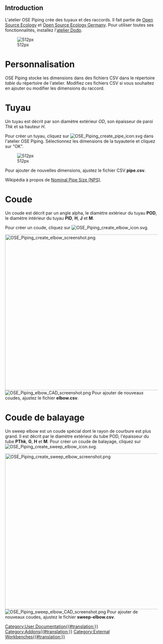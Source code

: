 <languages/>

== Introduction ==
{{TOCright}}

L'atelier OSE Piping crée des tuyaux et des raccords. Il fait partie de [https://www.opensourceecology.org/ Open Source Ecology] et [https://www.ose-germany.de/ Open Source Ecology Germany]. Pour utiliser toutes ses fonctionnalités, installez l'[[Flamingo_Workbench/fr|atelier Dodo]].

[[File:OSE Piping workbench screenshot.png| 512px]]
= Personnalisation =

OSE Piping stocke les dimensions dans des fichiers CSV dans le répertoire ''table'' du répertoire de l'atelier. Modifiez ces fichiers CSV si vous souhaitez en ajouter ou modifier les dimensions du raccord.

=Tuyau=

Un tuyau est décrit par son diamètre extérieur ''OD'', son épaisseur de paroi ''Thk'' et sa hauteur ''H''.

Pour créer un tuyau, cliquez sur [[File:OSE Piping create pipe icon.svg]] dans l'atelier OSE Piping. Sélectionnez les dimensions de la tuyauterie et cliquez sur "OK". 

[[File:OSE Pining create pipe screenshot.png| 512px]]

Pour ajouter de nouvelles dimensions, ajustez le fichier CSV '''pipe.csv'''.

Wikipédia à propos de [https://en.wikipedia.org/wiki/Nominal_Pipe_Size Nominal Pipe Size (NPS)].

=Coude=

Un coude est décrit par un angle alpha, le diamètre extérieur du tuyau '''POD''', le diamètre intérieur du tuyau '''PID''', '''H''', '''J''' et '''M'''.

Pour créer un coude, cliquez sur [[File:OSE Piping create elbow icon.svg]].

[[File:OSE Piping create elbow screenshot.png|512px]]
[[File:OSE Piping elbow CAD screenshot.png|left|thumb]]
{{clear}}
Pour ajouter de nouveaux coudes, ajustez le fichier '''elbow.csv'''.

=Coude de balayage=

Un sweep elbow est un coude spécial dont le rayon de courbure est plus grand. Il est décrit par le diamètre extérieur du tube POD, l'épaisseur du tube '''PThk''', '''G''', '''H''' et '''M'''. Pour créer un coude de balayage, cliquez sur [[File:OSE Piping create sweep elbow icon.svg]]. 

[[File:OSE Piping create sweep elbow screenshot.png|512px]] 
[[File:OSE Piping sweep elbow CAD screenshot.png|left|thumb]]
{{clear}}
Pour ajouter de nouveaux coudes, ajustez le fichier '''sweep-elbow.csv'''.

[[Category:User Documentation{{#translation:}}]]
[[Category:Addons{{#translation:}}]]
[[Category:External Workbenches{{#translation:}}]]
{{clear}}